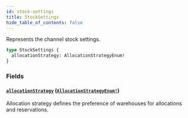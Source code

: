 ```yaml
---
id: stock-settings
title: StockSettings
hide_table_of_contents: false
---
```


Represents the channel stock settings.

```graphql
type StockSettings {
  allocationStrategy: AllocationStrategyEnum!
}
```

### Fields

#### [`allocationStrategy`](#) ([`AllocationStrategyEnum!`](../../../developer/api-reference/enums/allocation-strategy-enum))

Allocation strategy defines the preference of warehouses for allocations and reservations.
